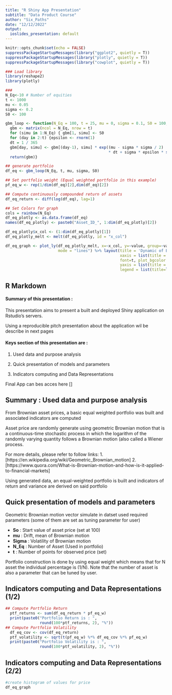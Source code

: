 ---
title: "R Shiny App Presentation"
subtitle: "Data Product Course"
author: "Six_Paths"
date: "12/12/2022"
output:
  ioslides_presentation: default
---
  
```{r setup, include=FALSE}
knitr::opts_chunk$set(echo = FALSE)
suppressPackageStartupMessages(library("ggplot2", quietly = T))
suppressPackageStartupMessages(library("plotly", quietly = T))
suppressPackageStartupMessages(library("cowplot", quietly = T))

### Load library
library(reshape2) 
library(plotly)

###
N_Eq<-10 # Number of equities
t <- 1000
mu <- 0.05
sigma <- 0.2
S0 <- 100

gbm_loop <- function(N_Eq = 100, t = 25, mu = 0, sigma = 0.1, S0 = 100, dt = 1./365) {
  gbm <- matrix(ncol = N_Eq, nrow = t)
  for (simu in 1:N_Eq) { gbm[1, simu] <- S0
  for (day in 2:t) {epsilon <- rnorm(1)
  dt = 1 / 365
  gbm[day, simu] <- gbm[(day-1), simu] * exp((mu - sigma * sigma / 2) 
                                             * dt + sigma * epsilon * sqrt(dt))}}
  return(gbm)}

## generate portfolio
df_eq <- gbm_loop(N_Eq, t, mu, sigma, S0)

## Set portfolio weight (Equal weighted portfolio in this example)
pf_eq_w <- rep(1/dim(df_eq)[2],dim(df_eq)[2])

## Compute continuously compounded return of assets 
df_eq_return <- diff(log(df_eq), lag=1)

## Set Colors for graph
cols = rainbow(N_Eq)
df_eq_plotly <- as.data.frame(df_eq)
names(df_eq_plotly) <- paste0("Asset_ID_", 1:dim(df_eq_plotly)[2])

df_eq_plotly$x_col <- (1:dim(df_eq_plotly)[1])
df_eq_plotly_melt <- melt(df_eq_plotly, id = "x_col") 

df_eq_graph <- plot_ly(df_eq_plotly_melt, x=~x_col, y=~value, group=~variable, color=~variable, 
                       mode = "lines") %>% layout(title = 'Dynamic of Brownian Asset price', 
                                                  xaxis = list(title = 'Nb_Simul'), 
                                                  font=t, plot_bgcolor = "#e5ecf6", 
                                                  yaxis = list(title = 'Asset_Price'), 
                                                  legend = list(title=list(text='Asset_ID')))

```


## R Markdown

#### **Summary of this presentation : **

This presentation aims to present a built and deployed Shiny application on  Rstudio's servers.

Using a reproducible pitch presentation about the application wil be describe in next pages

#### **Keys section of this presentation are :**

1. Used data and purpose analysis

2. Quick presentation of models and parameters

3. Indicators computing and Data Representations

Final App can bes acces here [] 

## Summary  : Used data and purpose analysis

From Brownian asset prices, a basic equal weighted portfolio was built and associated indicators are computed 

Asset price are randomly generate using geometric Brownian motion that is a continuous-time stochastic process in which the logarithm of the randomly varying quantity follows a Brownian motion (also called a Wiener process.

For more details, please refer to follow links:
1.[https://en.wikipedia.org/wiki/Geometric_Brownian_motion]
2.[https://www.quora.com/What-is-Brownian-motion-and-how-is-it-applied-to-financial-markets]

Using generated data, an equal-weighted portfolio is built and indicators of return and variance are derived on said portfolio

## Quick presentation of models and parameters

Geometric Brownian motion vector simulate in datset used required parameters (some of them are set as tuning parameter for user)

* **So** : Start value of asset price (set at 100) 
* **mu** : Drift, mean of Brownian motion
* **Sigma** : Volatility of Brownian motion
* **N_Eq** : Number of Asset (Used in portfolio)
* **t** : Number of points for observed price (set)

Portfolio construction is done by using equal weight which means that for N asset the individual percentage is  (1/N). Note that the number of asset is also a parameter that can be tuned by user.

## Indicators computing and Data Representations (1/2)

```{r ptf_indicators, echo = TRUE}
## Compute Portfolio Return
  ptf_returns <- sum(df_eq_return * pf_eq_w)
  print(paste0("Portfolio Return is : ", 
               round(100*ptf_returns, 2), "%"))
## Compute Portfolio Volatility
  df_eq_cov <- cov(df_eq_return)
  ptf_volatility <- sqrt(t(pf_eq_w) %*% df_eq_cov %*% pf_eq_w)
  print(paste0("Portfolio Volatility is : ", 
               round(100*ptf_volatility, 2), "%"))
```


## Indicators computing and Data Representations (2/2)
```{r App_plot, echo=FALSE, warning=FALSE, message=FALSE, error=FALSE}
#create histogram of values for price
df_eq_graph

```

